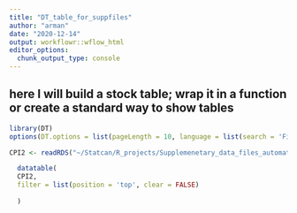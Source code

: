 ```yaml
---
title: "DT_table_for_suppfiles"
author: "arman"
date: "2020-12-14"
output: workflowr::wflow_html
editor_options:
  chunk_output_type: console
---
```


## here I will build a stock table; wrap it in a function or create a standard way to show tables 


```r

library(DT)
options(DT.options = list(pageLength = 10, language = list(search = 'Filter:')))

CPI2 <- readRDS("~/Statcan/R_projects/Supplemenetary_data_files_automation_v2/output/RDSobjects/CPI2.rds")

  datatable(
  CPI2,
  filter = list(position = 'top', clear = FALSE)
  
  )

```

